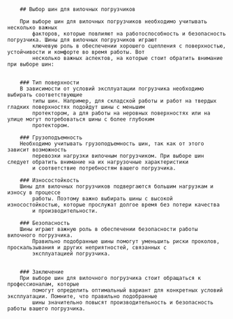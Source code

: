 

		## Выбор шин для вилочных погрузчиков

		При выборе шин для вилочных погрузчиков необходимо учитывать несколько важных
			факторов, которые повлияют на работоспособность и безопасность погрузчика. Шины для вилочных погрузчиков играют
			ключевую роль в обеспечении хорошего сцепления с поверхностью, устойчивости и комфорте во время работы. Вот
			несколько важных аспектов, на которые стоит обратить внимание при выборе шин:


		### Тип поверхности
		В зависимости от условий эксплуатации погрузчика необходимо выбирать соответствующие
			типы шин. Например, для складской работы и работ на твердых гладких поверхностях подойдут шины с меньшим
			протектором, а для работы на неровных поверхностях или на улице могут потребоваться шины с более глубоким
			протектором.

		### Грузоподъемность
		Необходимо учитывать грузоподъемность шин, так как от этого зависит возможность
			перевозки нагрузки вилочным погрузчиком. При выборе шин следует обратить внимание на их нагрузочные характеристики
			и соответствие потребностям вашего погрузчика.

		### Износостойкость
		Шины для вилочных погрузчиков подвергаются большим нагрузкам и износу в процессе
			работы. Поэтому важно выбирать шины с высокой износостойкостью, которые прослужат долгое время без потери качества
			и производительности.

		### Безопасность
		Шины играют важную роль в обеспечении безопасности работы вилочного погрузчика.
			Правильно подобранные шины помогут уменьшить риски проколов, проскальзывания и других неприятностей, связанных с
			эксплуатацией погрузчика.


		### Заключение
		При выборе шин для вилочного погрузчика стоит обращаться к профессионалам, которые
			помогут определить оптимальный вариант для конкретных условий эксплуатации. Помните, что правильно подобранные
			шины значительно повысят производительность и безопасность работы вашего погрузчика.

